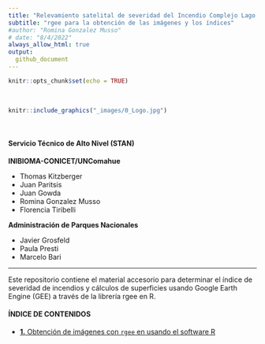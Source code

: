 ```yaml
---
title: "Relevamiento satelital de severidad del Incendio Complejo Lago Martin 2021-22"
subtitle: "rgee para la obtención de las imágenes y los índices"
#author: "Romina Gonzalez Musso"
# date: "8/4/2022"
always_allow_html: true
output:
  github_document
---
```


```r
knitr::opts_chunk$set(echo = TRUE)
```
<br>
```r

knitr::include_graphics("_images/0_Logo.jpg")

```
<br>

#### Servicio Técnico de Alto Nivel (STAN)

**INIBIOMA-CONICET/UNComahue**

- Thomas Kitzberger
- Juan Paritsis
- Juan Gowda
- Romina Gonzalez Musso
- Florencia Tiribelli

**Administración de Parques Nacionales**

- Javier Grosfeld
- Paula Presti
- Marcelo Bari

----------------------------------------

Este repositorio contiene el material accesorio para determinar el índice de severidad de incendios y cálculos de superficies usando Google Earth Engine (GEE) a través de la librería rgee en R. 


#### **ÍNDICE DE CONTENIDOS**

- [**1.** Obtención de imágenes con `rgee` en usando el software R](https://github.com/romina-gonzalez-musso/Severidad_IncendioLagoMartin/tree/master/_mds/1_Imagenes_rgee.md)




